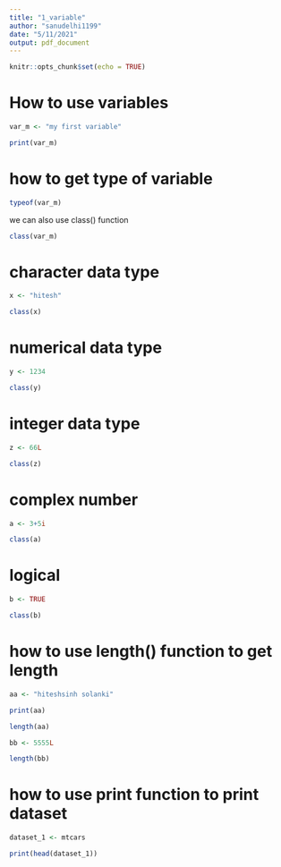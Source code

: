 ```yaml
---
title: "1_variable"
author: "sanudelhi1199"
date: "5/11/2021"
output: pdf_document
---
```


```r
knitr::opts_chunk$set(echo = TRUE)
```

# How to use variables 

```r

var_m <- "my first variable"

print(var_m) 
```

# how to get type of variable

```r

typeof(var_m)
```

we can also use class() function


```r

class(var_m)

```

# character data type

```r

x <- "hitesh"

class(x)
```

# numerical data type

```r

y <- 1234

class(y)
```

# integer data type

```r

z <- 66L

class(z)
```

# complex number 

```r

a <- 3+5i

class(a)
```

# logical 

```r

b <- TRUE

class(b)
```


# how to use length() function to get length

```r

aa <- "hiteshsinh solanki"

print(aa)

length(aa)

bb <- 5555L

length(bb)

```
# how to use print function to print dataset


``` r

dataset_1 <- mtcars

print(head(dataset_1))

```

